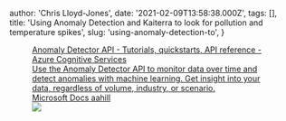 
  author: 'Chris Lloyd-Jones',
  date: '2021-02-09T13:58:38.000Z',
  tags: [],
  title:
    'Using Anomaly Detection and Kaiterra to look for pollution and temperature spikes',
  slug: 'using-anomaly-detection-to',
}


<figure class="kg-card kg-bookmark-card">
  <a
    class="kg-bookmark-container"
    href="https://docs.microsoft.com/en-us/azure/cognitive-services/anomaly-detector/"
  >
    <div class="kg-bookmark-content">
      <div class="kg-bookmark-title">
        Anomaly Detector API - Tutorials, quickstarts, API reference - Azure
        Cognitive Services
      </div>
      <div class="kg-bookmark-description">
        Use the Anomaly Detector API to monitor data over time and detect
        anomalies with machine learning. Get insight into your data, regardless
        of volume, industry, or scenario.
      </div>
      <div class="kg-bookmark-metadata">
        <span class="kg-bookmark-author">Microsoft Docs</span>
        <span class="kg-bookmark-publisher">aahill</span>
      </div>
    </div>
    <div class="kg-bookmark-thumbnail">
      <img src="https://docs.microsoft.com/en-us/media/logos/logo-ms-social.png" />
    </div>
  </a>
</figure>
